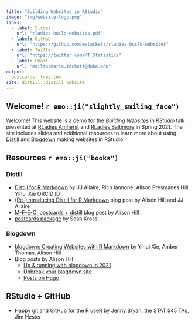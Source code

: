 ```yaml
---
title: "Building Websites in RStudio"
image: "img/website-logo.png"
links:
  - label: Slides
    url: "rladies-build-websites.pdf"
  - label: GitHub
    url: "https://github.com/matackett/rladies-build-websites"
  - label: Twitter
    url: "https://twitter.com/MT_Statistics"
  - label: Email
    url: "mailto:maria.tackett@duke.edu"
output:
  postcards::trestles
site: distill::distill_website
---
```

 
## Welcome! `r emo::ji("slightly_smiling_face")`

Welcome! This website is a demo for the *Building Websites in RStudio* talk presented at [RLadies Amherst](https://github.com/RLadies-Amherst/RLadies-Amherst) and [RLadies Baltimore](https://rladies-baltimore.github.io/) in Spring 2021. The site includes slides and additional resources to learn more about using [Distill](https://rstudio.github.io/distill/) and [Blogdown](https://bookdown.org/yihui/blogdown/) making websites in RStudio. 

## Resources `r emo::ji("books")`

### Distill 

- [Distill for R Markdown](https://rstudio.github.io/distill/) by JJ Allaire, Rich Iannone, Alison Presmanes Hill, Yihui Xie ORCID ID
- [(Re-)introducing Distill for R Markdown](https://blog.rstudio.com/2020/12/07/distill/) blog post by Alison Hill and JJ Allaire
- [M-F-E-O: postcards + distill](https://alison.rbind.io/post/2020-12-22-postcards-distill/) blog post by Alison Hill
- [postcards package](https://github.com/seankross/postcards#postcards) by Sean Kross

### Blogdown

- [blogdown: Creating Websites with R Markdown](https://bookdown.org/yihui/blogdown/) by Yihui Xie, Amber Thomas, Alison Hill
- Blog posts by Alison Hill 
  - [Up & running with blogdown in 2021](https://alison.rbind.io/post/new-year-new-blogdown/)
  - [Unbreak your blogdown site](https://alison.rbind.io/post/2020-12-27-blogdown-checks/)
  - [Posts on Hugo](https://alison.rbind.io/categories/hugo/)

## RStudio + GitHub
- [Happy git and GitHub for the R useR](https://happygitwithr.com/) by Jenny Bryan, the STAT 545 TAs, Jim Hester

